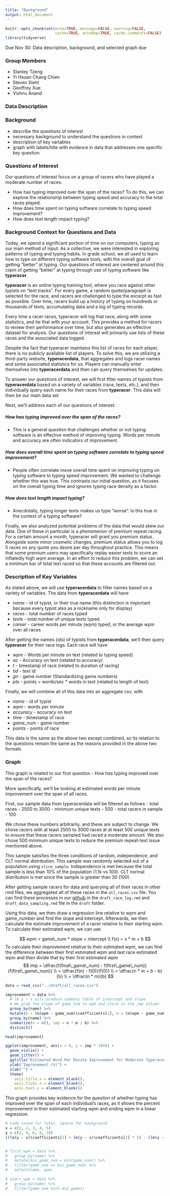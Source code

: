 ```yaml
---
title: "Background"
output: html_document
---
```


```r
knitr::opts_chunk$set(echo=TRUE, message=FALSE, warning=FALSE,
                      cache=TRUE, autodep=TRUE, cache.comments=FALSE)
library(tidyverse)
```

Due Nov 30: Data description, background, and selected graph due

### Group Members
- Stanley Tzeng
- Yi Hsuan Chang Chien
- Steven Stehl
- Geoffrey Xue
- Vishnu Anand

### Data Description

### Background
- describe the questions of interest
- necessary background to understand the questions in context
- description of key variables
- graph with labels/title with evidence in data that addresses one specific key question


### Questions of Interest

Our questions of interest focus on a group of racers who have played a moderate number of races.
 
- How has typing improved over the span of the races? To do this, we can explore the relationship between typing speed and accuracy to the total races played.
- How does time spent on typing software correlate to typing speed improvement?
- How does text length impact typing?

### Background Context for Questions and Data

Today, we spend a significant portion of time on our computers, typing as our main method of input. As a collective, we were interested in exploring patterns of typing and typing habits. In grade school, we all used to learn how to type on different typing software tools, with the overall goal of getting "better" at typing. Our questions of interest are centered around this claim of getting "better" at typing through use of typing software like **typeracer**. 

**typeracer** is an online typing training tool, where you race against other typists on "text tracks". For every game, a random quote/paragraph is selected for the race, and racers are challenged to type the excerpt as fast as possible. Over time, racers build up a history of typing on hundreds or thousands of texts, accumulating data and a log of typing records. 

Every time a racer races, typeracer will log that race, along with some statistics, and tie that with your account. This provides a method for racers to review their performance over time, but also generates an effective dataset for analysis. Our questions of interest will primarily use lists of these races and the associated data logged.

Despite the fact that typeracer maintains this list of races for each player, there is no publicly available list of players. To solve this, we are utilizing a third-party website, **typeracerdata**, that aggregates and logs racer names and some associated statistics for us. Players can manually enter themselves into **typeracerdata** and then can query themselves for updates. 

To answer our questions of interest, we will first filter names of typists from **typeracerdata** based on a variety of variables (race, texts, etc.), and then individually query each name for their races from **typeracer**. This data will then be our main data set

Next, we'll address each of our questions of interest:

##### How has typing improved over the span of the races?
- This is a general question that challenges whether or not typing software is an effective method of improving typing. Words per minute and accuracy are often indicators of improvement.

##### How does overall time spent on typing software correlate to typing speed improvement?
- People often correlate move overall time spent on improving typing on typing software to typing speed improvement. We wanted to challenge whether this was true. This contrasts our initial question, as it focuses on the overall typing time and ignores typing race density as a factor.

##### How does text length impact typing?
- Anecdotally, typing longer texts makes us type "worse". Is this true in the context of a typing software?

Finally, we also analyzed potential problems of the data that would skew our data. One of these in particular is a phenomenon of premium repeat racing. For a certain amount a month, typeracer will grant you premium status. Alongside some minor cosmetic changes, premium status allows you to log 5 races on any quote you desire per day throughout practice. This means that some premium users may specifically replay easier texts to score an inflatedly high wpm average. In an effort to reduce this problem, we can set a minimum bar of total text raced so that these accounts are filtered out.

### Description of Key Variables

As stated above, we will use **typeracerdata** to filter names based on a variety of variables. The data from **typeracerdata** will have
  
- *name* - id of typist, or their true name (this distinction is important because every typist also as a nickname only for display)
- *races* - total number of races typed
- *texts* - total number of unique texts typed
- *career* - career words per minute (wpm) typed, or the average wpm over all races

After getting the names (ids) of typists from **typeracerdata**, we'll then query **typeracer** for their race logs. Each race will have  

- *wpm* - Words per minute on text (related to typing speed)
- *ac* - Accuracy on text (related to accuracy)
- *t* - timestamp of race (related to duration of racing)
- *tid* - text id
- *gn* - game number (Standardizing game numbers)
- *pts* - points = words/sec * words in text (related to length of text)

Finally, we will combine all of this data into an aggregate csv, with
  
- *name* - id of typist
- *wpm* - words per minute
- *accuracy* - accuracy on text
- *time* - timestamp of race
- *game_num* - game number
- *points* - points of race

This data is the same as the above two except combined, so its relation to the questions remain the same as the reasons provided in the above two formats

### Graph

This graph is related to our first question - How has typing improved over the span of the races?

More specifically, we'll be looking at estimated words per minute improvement over the span of all races.

First, our sample data from typeracerdata will be filtered as follows
- total races - 2500 to 3000
- minimum unique texts - 500
- total racers in sample - 100

We chose these numbers arbitrarily, and these are subject to change. We chose racers with at least 2500 to 3000 races at at least 500 unique texts to ensure that these racers sampled had raced a moderate amount. We also chose 500 minimum unique texts to reduce the premium repeat-text issue mentioned above.

This sample satisfies the three conditions of random, independence, and CLT normal distribution. This sample was randomly selected out of a population using `slice_sample`. Independence is met because the total sample is less than 10% of the population (1.1k vs 100). CLT normal distribution is met since the sample is greater than 30 (100).  

After getting sample racers for data and querying all of their races in other rmd files, we aggregated all of these races in the `all_races.csv` file. You can find these processes in our [github](https://github.com/GeoffreyXue/typeracerstat240) in the `draft_race_log.rmd` and `draft_data_sampling.rmd` file in the `draft` folder. 

Using this data, we then draw a regression line relative to wpm and game_number and find the slope and intercept. Afterwards, we then calculate the estimate improvement of a racer relative to their starting wpm. To calculate their estimated wpm, we can use   

$$
wpm = game\_num * slope + intercept \\
f(x) = x * m + b
$$
To calculate their improvement relative to their estimated wpm, we can find the difference between their first estimated wpm and last race estimated wpm and then divide that by their first estimated wpm
$$
imp = \dfrac{f(final\_game\_num) - f(first\_game\_num)}{f(first\_game\_num)} \\
= \dfrac{f(n) - f(0)}{f(0)} \\
= \dfrac{n * m + b - b}{b} \\
= \dfrac{n * m}{b}
$$
```r
data = read_csv("../draft/all_races.csv")

improvement = data %>% 
  # lm y ~ x will produce summary table of intercept and slope
  # We grab the slope of game_num to wpm and store in the imp column
  group_by(name) %>% 
  mutate(b = lm(wpm ~ game_num)$coefficients[1], m = lm(wpm ~ game_num)$coefficients[2]) %>% 
  group_by(name) %>% 
  summarize(n = n(), imp = n * m / b) %>% 
  distinct()

head(improvement)

ggplot(improvement, aes(x = 0, y = imp * 100)) +
  geom_violin() +
  geom_jitter() +
  ggtitle("Estimated Word Per Minute Improvement for Moderate Typeracer Users", subtitle = "2500 - 3000 races, 500 min texts, relative difference between estimated end and start wpm") +
  ylab("Improvement (%)") +
  xlab("") +
  theme(
    axis.title.x = element_blank(), 
    axis.ticks.x = element_blank(),
    axis.text.x = element_blank())

```

This graph provides key evidence for the question of whether typing has improved over the span of each individual's races, as it shows the percent improvement in their estimated starting wpm and ending wpm in a linear regression. 


```r
# Code saved for later, ignore for background
x = c(1, 2, 3, 4, 5)
y = c(2, 4, 6, 8, 10)
((lm(y ~ x)$coefficients[1] + lm(y ~ x)$coefficients[2] * 5) - (lm(y ~ x)$coefficients[1] + lm(y ~ x)$coefficients[2] * 1)) / (lm(y ~ x)$coefficients[1] + lm(y ~ x)$coefficients[2] * 1)


# first_wpm = data %>% 
#   group_by(name) %>% 
#   mutate(min_game_num = min(game_num)) %>% 
#   filter(game_num == min_game_num) %>% 
#   select(name, wpm)

# start_wpm = data %>% 
#   group_by(name) %>% 
#   filter(game_num %in% min_games)
```

